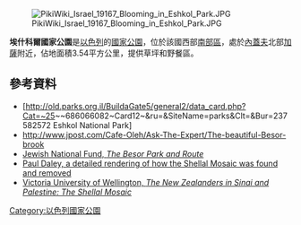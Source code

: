 [[Image:PikiWiki_Israel_19167_Blooming_in_Eshkol_Park.JPG|right]]

{{coord|31|18|29.05|N|34|29|22.19|E|display=title}}

'''埃什科爾國家公園'''是[[以色列|以色列]]的[[國家公園|國家公園]]，位於該國西部[[南部區_(以色列)|南部區]]，處於[[內蓋夫_(以色列)|內蓋夫]]北部[[加薩|加薩]]附近，佔地面積3.54平方公里，提供草坪和野餐區。

==參考資料==
* [http://old.parks.org.il/BuildaGate5/general2/data_card.php?Cat=~25~~686066082~Card12~&ru=&SiteName=parks&Clt=&Bur=237582572 Eshkol National Park] {{Wayback|url=http://old.parks.org.il/BuildaGate5/general2/data_card.php?Cat=~25~~686066082~Card12~&ru=&SiteName=parks&Clt=&Bur=237582572 |date=20151208124536 }}
* http://www.jpost.com/Cafe-Oleh/Ask-The-Expert/The-beautiful-Besor-brook {{Wayback|url=http://www.jpost.com/Cafe-Oleh/Ask-The-Expert/The-beautiful-Besor-brook |date=20180207040730 }}
* [http://www.kkl.org.il/eng/people-and-environment/kkl-jnf-projects-partners/dfu2012/anzac-trail/besor-park-route/ Jewish National Fund, ''The Besor Park and Route''] {{Wayback|url=http://www.kkl.org.il/eng/people-and-environment/kkl-jnf-projects-partners/dfu2012/anzac-trail/besor-park-route/ |date=20180207005359 }}
* [http://www.elginism.com/similar-cases/dispute-over-the-palestinian-shallal-mosaic-in-canberras-war-memorial/20121119/6729/ Paul Daley, a detailed rendering of how the Shellal Mosaic was found and removed] {{Wayback|url=http://www.elginism.com/similar-cases/dispute-over-the-palestinian-shallal-mosaic-in-canberras-war-memorial/20121119/6729/ |date=20160304194046 }}
* [http://nzetc.victoria.ac.nz/tm/scholarly/tei-WH1-Sina-t1-body-d4-d5.html Victoria University of Wellington, ''The New Zealanders in Sinai and Palestine: The Shellal Mosaic''] {{Wayback|url=http://nzetc.victoria.ac.nz/tm/scholarly/tei-WH1-Sina-t1-body-d4-d5.html |date=20160928213844 }}

{{Israel-geo-stub}}
[[Category:以色列國家公園|Category:以色列國家公園]]